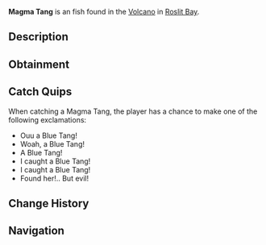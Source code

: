 {{FishInfobox
|image          = Magma Tang.png
|rarity         = Uncommon
|sea            = First Sea
|location       = [[Roslit Volcano]]
|sublocation    = 
|sources        = Fishing Rod, Volcanic Geode
|radar_location = 
|xp             = 90
|weather        = 
|time           = Day
|season         = Spring, Summer
|bait           = Coal
|base_weight    = 3
|base_value     = 130
|weight_range   = 2.4
|base_chance    = 50
|base_resil     = 40
}}
'''Magma Tang''' is an {{Rarity|Uncommon}} fish found in the [[Roslit Bay#Roslit Volcano|Volcano]] in [[Roslit Bay]].

== Description ==
{{Description|The Magma Tang is a rare lava imbued Tang with a resting body temperature of 950C. They are extremely common in the lava, as they practically are part of the lava.|Bestiary Entry}}

== Obtainment ==
{{Description|Found in Roslit Volcano during the day.|Bestiary Hint}}
{{Fish Availability|
Roslit Bay/Roslit Volcano
|top_rods      = 
Training Rod\226461.83\47385.16;
Flimsy Rod\183986.67\20107.24;
Trident Rod\128105.03\10388.09;
Rapid Rod\128045.12\13244.65;
Ethereal Prism Rod\127506.77\17249.55;
Resourceful Rod\104361.32\8773.14;
Nocturnal Rod\77984.19\53615.54;
Leviathan's Fang Rod\127319.98\15247.36;
No-Life Rod\127481.38\14374.71;
Seraphic Rod\125246.02\14122.65;
Free Spirit Rod\117175.42\10322.07;
Depthseeker Rod\115563.91\10994.21;
Challenger's Rod\114595.69\12921.73;
Rod Of The Forgotten Fang\114133.49\12869.61;
Reinforced Rod\112168.16\9816.7;
Avalanche Rod\111703.66\9836.69;
Verdant Shear Rod\106939.08\11975.97;
Zeus Rod\106208.26\11975.97;
Rod Of The Depths\103391.08\11658.3;
Blazebringer Rod\101981.41\11312.77;
Magma Rod\98905.28\8709.79;
Volcanic Rod\98413.8\9089.53;
Rod Of The Exalted One\97236.93\10964.37;
Steady Rod\61234.05\4950.48
|recommended   = Training Rod
}}

== Catch Quips ==
When catching a Magma Tang, the player has a chance to make one of the following exclamations:
* Ouu a Blue Tang!
* Woah, a Blue Tang!
* A Blue Tang!
* I caught a Blue Tang!
* I caught a Blue Tang!
* Found her!.. But evil!

== Change History ==
{{Change History|{{subst:Current Version}}}}

== Navigation ==
{{Fish Navbox|Roslit Volcano}}